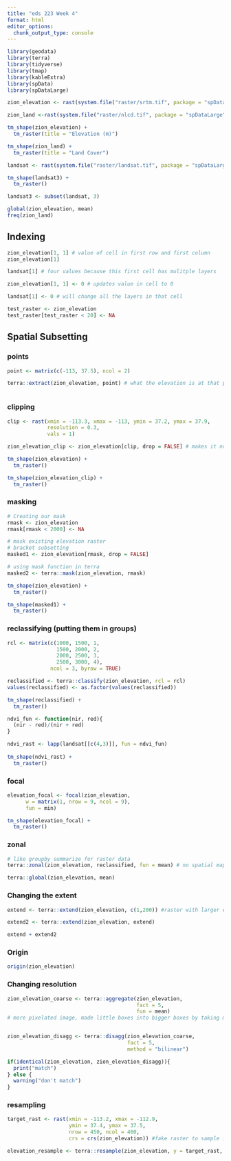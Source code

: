 ```yaml
---
title: "eds 223 Week 4"
format: html
editor_options: 
  chunk_output_type: console
---
```


```r
library(geodata)
library(terra)
library(tidyverse)
library(tmap)
library(kableExtra)
library(spData)
library(spDataLarge)

```


```r
zion_elevation <- rast(system.file("raster/srtm.tif", package = "spDataLarge"))

zion_land <-rast(system.file("raster/nlcd.tif", package = "spDataLarge"))
```


```r
tm_shape(zion_elevation) +
  tm_raster(title = "Elevation (m)")

tm_shape(zion_land) +
  tm_raster(title = "Land Cover")
```

```r
landsat <- rast(system.file("raster/landsat.tif", package = "spDataLarge"))

```

```r
tm_shape(landsat3) +
  tm_raster()
```

```r
landsat3 <- subset(landsat, 3)
```

```r
global(zion_elevation, mean)
freq(zion_land)
```

## Indexing

```r
zion_elevation[1, 1] # value of cell in first row and first column 
zion_elevation[1]

landsat[1] # four values because this first cell has mulitple layers
```

```r
zion_elevation[1, 1] <- 0 # updates value in cell to 0

landsat[1] <- 0 # will change all the layers in that cell

test_raster <- zion_elevation
test_raster[test_raster < 20] <- NA

```

## Spatial Subsetting

### points
```r
point <- matrix(c(-113, 37.5), ncol = 2)

terra::extract(zion_elevation, point) # what the elevation is at that point



```

### clipping
```r
clip <- rast(xmin = -113.3, xmax = -113, ymin = 37.2, ymax = 37.9,
             resolution = 0.3,
             vals = 1)

zion_elevation_clip <- zion_elevation[clip, drop = FALSE] # makes it not drop geometry

```

```r
tm_shape(zion_elevation) +
  tm_raster()

tm_shape(zion_elevation_clip) +
  tm_raster()
```

### masking

```r
# Creating our mask
rmask <- zion_elevation
rmask[rmask < 2000] <- NA

# mask existing elevation raster
# bracket subsetting
masked1 <- zion_elevation[rmask, drop = FALSE]

# using mask function in terra
masked2 <- terra::mask(zion_elevation, rmask)

```


```r
tm_shape(zion_elevation) +
  tm_raster()

tm_shape(masked1) +
  tm_raster()
```

### reclassifying (putting them in groups)
```r
rcl <- matrix(c(1000, 1500, 1,
                1500, 2000, 2,
                2000, 2500, 3,
                2500, 3000, 4),
              ncol = 3, byrow = TRUE)

reclassified <- terra::classify(zion_elevation, rcl = rcl)
values(reclassified) <- as.factor(values(reclassified))

tm_shape(reclassified) +
  tm_raster()


```

```r
ndvi_fun <- function(nir, red){
  (nir - red)/(nir + red)
}

ndvi_rast <- lapp(landsat[[c(4,3)]], fun = ndvi_fun)
                  
tm_shape(ndvi_rast) +
  tm_raster()
```

### focal
```r
elevation_focal <- focal(zion_elevation,
      w = matrix(1, nrow = 9, ncol = 9),
      fun = min)

tm_shape(elevation_focal) +
  tm_raster()
```

### zonal
```r
# like groupby summarize for raster data
terra::zonal(zion_elevation, reclassified, fun = mean) # no spatial mapping attached


```

```r
terra::global(zion_elevation, mean)
```

### Changing the extent

```r
extend <- terra::extend(zion_elevation, c(1,200)) #raster with larger extent than original 

extend2 <- terra::extend(zion_elevation, extend) 

extend + extend2
```

### Origin

```r
origin(zion_elevation)

```

### Changing resolution

```r
zion_elevation_coarse <- terra::aggregate(zion_elevation,
                                          fact = 5,
                                          fun = mean)
# more pixelated image, made little boxes into bigger boxes by taking mean


zion_elevation_disagg <- terra::disagg(zion_elevation_coarse,
                                       fact = 5,
                                       method = "bilinear")

if(identical(zion_elevation, zion_elevation_disagg)){
  print("match") 
} else {
  warning("don't match")
}

```

### resampling

```r
target_rast <- rast(xmin = -113.2, xmax = -112.9,
                    ymin = 37.4, ymax = 37.5,
                    nrow = 450, ncol = 460,
                    crs = crs(zion_elevation)) #fake raster to sample into

elevation_resample <- terra::resample(zion_elevation, y = target_rast, method = "bilinear")



```

